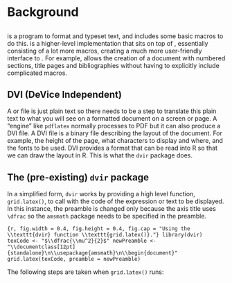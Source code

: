 \newpage{}

# Background

## \TeX{}

\TeX{} is a program to format and typeset text, and includes some basic macros to do this. \LaTeX{} is a higher-level implementation that sits on top of \TeX{}, essentially consisting of a lot more macros, creating a much more user-friendly interface to \TeX{}. For example, \LaTeX{} allows the creation of a document with numbered sections, title pages and bibliographies without having to explicitly include complicated \TeX{} macros.

## DVI (DeVice Independent)

A \TeX{} or \LaTeX{} file is just plain text so there needs to be a step to translate this plain text to what you will see on a formatted document on a screen or page. A \TeX{} "engine" like `pdflatex` normally processes \TeX{} to PDF but it can also produce a DVI file. A DVI file is a binary file describing the layout of the document. For example, the height of the page, what characters to display and where, and the fonts to be used. DVI provides a format that can be read into R so that we can draw the \TeX{} layout in R. This is what the `dvir` package does.

## The (pre-existing) `dvir` package {#dvirDesc}

In a simplified form, `dvir` works by providing a high level function, `grid.latex()`, to call with the \TeX{} code of the expression or text to be displayed. In this instance, the preamble is changed only because the axis title uses `\dfrac` so the `amsmath` package needs to be specified in the preamble.

```{r, fig.width = 0.4, fig.height = 0.4, fig.cap = "Using the \\texttt{dvir} function \\texttt{grid.latex()}."}
library(dvir)
texCode <- "$\\dfrac{\\mu^2}{2}$"
newPreamble <- 
  "\\documentclass[12pt]{standalone}\n\\usepackage{amsmath}\n\\begin{document}"
grid.latex(texCode, preamble = newPreamble)
```

The following steps are taken when `grid.latex()` runs:

\begin{enumerate}
  \item A \TeX{} document is created with the expression and a changeable default preamble and postamble.
\end{enumerate}

\begin{spacing}{1}
\begin{itemize}[noitemsep]
  \item[] \begin{verbatim}\documentclass[12pt]{standalone}\end{verbatim}
  \item[] \begin{verbatim}\usepackage{amsmath}\end{verbatim}
  \item[] \begin{verbatim}\begin{document}\end{verbatim} 
  \item[] \begin{verbatim}$\dfrac{\mu^2}{2}$\end{verbatim}
  \item[] \begin{verbatim}\end{document}\end{verbatim}
\end{itemize}
\end{spacing}

\begin{enumerate}
  \setcounter{enumi}{1}
  \item This \TeX{} document is then processed using the local \TeX{} installation to create a DVI file.
  \item The DVI file is read into R. As DVI files are binary they are not easily readable by humans but the \texttt{dvir} function \texttt{readDVI()} translates the DVI file into readable text. This is an extract of a DVI file after using \texttt{readDVI()}, stating the definition of a font and then ``setting'' (i.e. printing) the character ``2''.
\end{enumerate}

\begin{spacing}{1}
\begin{itemize}[noitemsep]
  \item[] \begin{verbatim}fnt_def_1    fontnum=15, checksum=2088458503, scale=524288,\end{verbatim}
  \item[] \begin{verbatim}             design=524288, fontname=cmr8\end{verbatim}
  \item[] \begin{verbatim}set_char_50  '2'\end{verbatim}
\end{itemize}
\end{spacing}

\begin{enumerate}
  \setcounter{enumi}{3}
  \item Three ``sweeps'' of the DVI file are completed to extract necessary information about what to display in R (and where and how to display it):
  \begin{itemize}
    \item Font sweep: Gather the names of all fonts used in the DVI file and locate the relevant font files on the local machine. The font information is stored in a R list as well as a \texttt{fontconfig} file.
    \item Metric sweep: To determine the overall bounding box (size) of the expression to display. This bounding box is used to create a \texttt{grid} viewport which can encompass the entire \TeX{} passed to \texttt{grid.latex()} expression using the native DVI coordinates.
    \item Grid sweep: Convert all text and symbols into \textit{grobs} (grid graphical objects).
  \end{itemize}
  \item These grobs are then displayed in the R graphics device as per the \texttt{grid} package.
\end{enumerate}